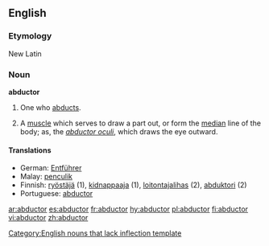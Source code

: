 ==English==

===Etymology===
New Latin

===Noun===
'''abductor'''[[Category:English nouns that lack inflection template]]

# One who [[abducts]].
# {{anatomy}} A [[muscle]] which serves to draw a part out, or form the [[median]] line of the body; as, the ''[[abductor oculi]]'', which draws the eye outward.

====Translations====
*German: [[Entführer]] {{m}}
*Malay: [[penculik]]
*Finnish: [[ryöstäjä]] (1), [[kidnappaaja]] (1), [[loitontajalihas]] (2), [[abduktori]] (2)
*Portuguese: [[abductor]]

[[ar:abductor]]
[[es:abductor]]
[[fr:abductor]]
[[hy:abductor]]
[[pl:abductor]]
[[fi:abductor]]
[[vi:abductor]]
[[zh:abductor]]